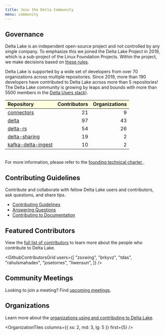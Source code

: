 ```yaml
---
title: Join the Delta Community
menu: community
---
```


## Governance

Delta Lake is an independent open-source project and not controlled by any single company. To emphasize this we joined the Delta Lake Project in 2019, which is a sub-project of the Linux Foundation Projects. Within the project, we make decisions based on [these rules](https://delta-io-beta.netlify.app/pdfs/delta-charter.pdf).

Delta Lake is supported by a wide set of developers from over 70 organizations across multiple repositories. Since 2019, more than 190 developers have contributed to Delta Lake across more than 5 repositories! The Delta Lake community is growing by leaps and bounds with more than 5500 members in the [Delta Users slack](https://dbricks.co/delta-users-slack)).

<table cellpadding="5" width="500">
  <tr>
    <td
      align="left"
      bgcolor="#ffffe0"
      style="border-bottom:solid 1px black; border-top:solid 1px black"
    >
      <b>Repository</b>
    </td>
    <td
      align="right"
      bgcolor="#ffffe0"
      style="border-bottom:solid 1px black; border-top:solid 1px black"
    >
      <b>Contributors</b>
    </td>
    <td
      align="right"
      bgcolor="#ffffe0"
      style="border-bottom:solid 1px black; border-top:solid 1px black"
    >
      <b>Organizations</b>
    </td>
  </tr>
  <tr>
    <td align="left">
      <a href="https://github.com/delta-io/connectors">connectors</a>
    </td>
    <td align="right">21</td>
    <td align="right">9</td>
  </tr>
  <tr>
    <td align="left">
      <a href="https://github.com/delta-io/delta">delta</a>
    </td>
    <td align="right">97</td>
    <td align="right">43</td>
  </tr>
  <tr>
    <td align="left">
      <a href="https://github.com/delta-io/delta-rs">delta-rs</a>
    </td>
    <td align="right">54</td>
    <td align="right">26</td>
  </tr>
  <tr>
    <td align="left">
      <a href="https://github.com/delta-io/delta-sharing">delta-sharing</a>
    </td>
    <td align="right">19</td>
    <td align="right">2</td>
  </tr>
  <tr>
    <td align="left">
      <a href="https://github.com/delta-io/kafka-delta-ingest">
        kafka-delta-ingest
      </a>
    </td>
    <td align="right">10</td>
    <td align="right">2</td>
  </tr>
</table>

<br />
For more information, please refer to the <a
  href="https://delta-io-beta.netlify.app/pdfs/delta-charter.pdf"
  target="_blank"
>
  founding technical charter
</a>
.

## Contributing Guidelines

Contribute and collaborate with fellow Delta Lake users and contributors, ask questions, and share tips.

- [Contributing Guidelines](/community/contributing-guidelines)
- [Answering Questions](/community/answering-questions)
- [Contributing to Documentation](/community/contributing-to-docs)

<SocialTiles />

## Featured Contributors

View the [full list of contributors](/community/contributing) to learn more about the people who contribute to Delta Lake.

<GithubContributorsGrid
  users={[
    "zsxwing",
    "brkyvz",
    "tdas",
    "rahulsmahadev",
    "josetorres",
    "liwensun",
  ]}
/>

## Community Meetings

Looking to join a meeting? Find [upcoming meetings](/community/meetings).

<JsonCardDataList data="meetings" first={3} />

## Organizations

Learn more about the [organizations using and contributing to Delta Lake](/community/organizations).

<OrganizationTiles columns={{ xs: 2, md: 3, lg: 5 }} first={5} />
